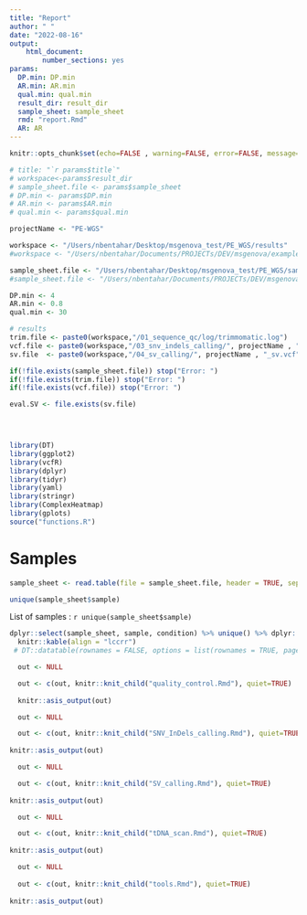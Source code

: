 ```yaml
---
title: "Report"
author: " "
date: "2022-08-16"
output:
    html_document:
        number_sections: yes
params:
  DP.min: DP.min
  AR.min: AR.min
  qual.min: qual.min
  result_dir: result_dir
  sample_sheet: sample_sheet
  rmd: "report.Rmd"
  AR: AR
---
```



```r
knitr::opts_chunk$set(echo=FALSE , warning=FALSE, error=FALSE, message=FALSE)
```

```r
# title: "`r params$title`"
# workspace<-params$result_dir
# sample_sheet.file <- params$sample_sheet
# DP.min <- params$DP.min
# AR.min <- params$AR.min
# qual.min <- params$qual.min

projectName <- "PE-WGS"

workspace <- "/Users/nbentahar/Desktop/msgenova_test/PE_WGS/results"
#workspace <- "/Users/nbentahar/Documents/PROJECTs/DEV/msgenova/examples/soj/results/"

sample_sheet.file <- "/Users/nbentahar/Desktop/msgenova_test/PE_WGS/sample_sheet_PE.txt"
#sample_sheet.file <- "/Users/nbentahar/Documents/PROJECTs/DEV/msgenova/examples/soj/sample_sheet_soj_3samples.txt"

DP.min <- 4
AR.min <- 0.8
qual.min <- 30

# results
trim.file <- paste0(workspace,"/01_sequence_qc/log/trimmomatic.log")
vcf.file <- paste0(workspace,"/03_snv_indels_calling/", projectName , "_snv_indel.vcf")
sv.file  <- paste0(workspace,"/04_sv_calling/", projectName , "_sv.vcf")

if(!file.exists(sample_sheet.file)) stop("Error: ")
if(!file.exists(trim.file)) stop("Error: ")
if(!file.exists(vcf.file)) stop("Error: ")

eval.SV <- file.exists(sv.file)


  
```


```r
library(DT)
library(ggplot2)
library(vcfR)
library(dplyr)
library(tidyr)
library(yaml)
library(stringr)
library(ComplexHeatmap)
library(gplots)
source("functions.R")


```



# Samples
```r

sample_sheet <- read.table(file = sample_sheet.file, header = TRUE, sep = "\t")

unique(sample_sheet$sample)
```
List of samples : `r unique(sample_sheet$sample)`

```r

dplyr::select(sample_sheet, sample, condition) %>% unique() %>% dplyr::group_by(condition) %>% dplyr::count(name = "nb_samples") %>% 
  knitr::kable(align = "lccrr")
 # DT::datatable(rownames = FALSE, options = list(rownames = TRUE, pageLength = 10, scrollX = T, dom = 'tip'),class = 'cell-border stripe')

```



<!-- # Quality control -->

```r

  out <- NULL

  out <- c(out, knitr::knit_child("quality_control.Rmd"), quiet=TRUE)
    
  knitr::asis_output(out)

```

<!-- # SNV and Small InDels Detection -->

```r

  out <- NULL

  out <- c(out, knitr::knit_child("SNV_InDels_calling.Rmd"), quiet=TRUE)
    
knitr::asis_output(out)

```

<!-- # SV Detection -->

```r

  out <- NULL

  out <- c(out, knitr::knit_child("SV_calling.Rmd"), quiet=TRUE)
    
knitr::asis_output(out)

```

```r

  out <- NULL

  out <- c(out, knitr::knit_child("tDNA_scan.Rmd"), quiet=TRUE)
    
knitr::asis_output(out)

```


```r

  out <- NULL
  
  out <- c(out, knitr::knit_child("tools.Rmd"), quiet=TRUE)
    
knitr::asis_output(out)

```
